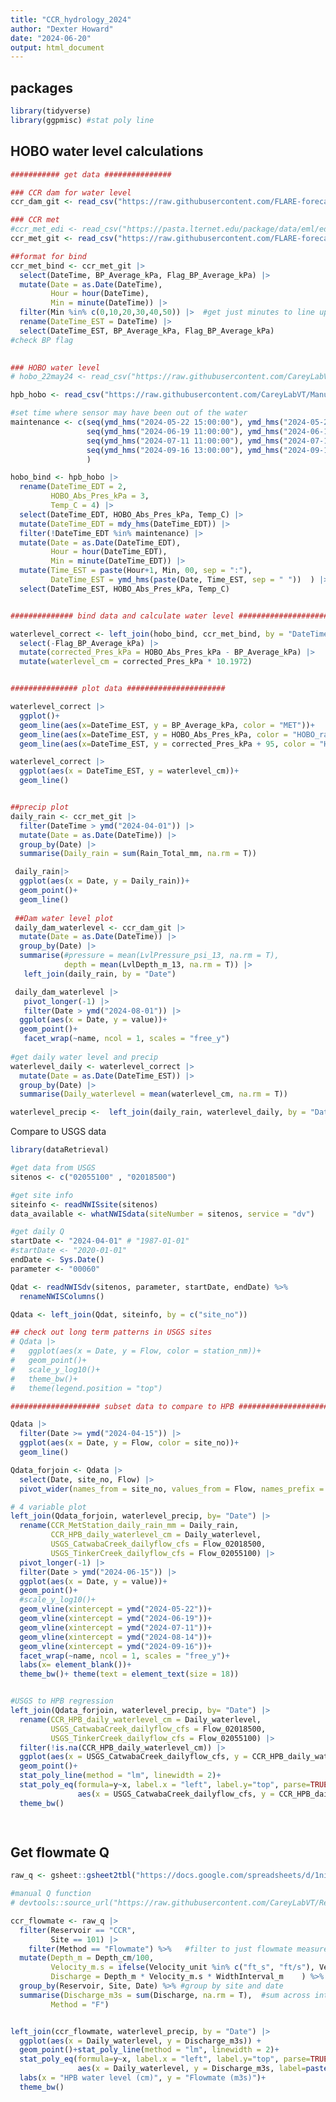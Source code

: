 ```yaml
---
title: "CCR_hydrology_2024"
author: "Dexter Howard"
date: "2024-06-20"
output: html_document
---
```


## packages 
```r
library(tidyverse)
library(ggpmisc) #stat poly line
```


## HOBO water level calculations

```r
########### get data ###############

### CCR dam for water level
ccr_dam_git <- read_csv("https://raw.githubusercontent.com/FLARE-forecast/CCRE-data/refs/heads/ccre-dam-data-qaqc/ccre-waterquality_L1.csv") 

### CCR met 
#ccr_met_edi <- read_csv("https://pasta.lternet.edu/package/data/eml/edi/1105/2/5c9281623ab7676ca1be85ee1761bf28")
ccr_met_git <- read_csv("https://raw.githubusercontent.com/FLARE-forecast/CCRE-data/ccre-dam-data-qaqc/ccre_met_L1.csv") 

##format for bind 
ccr_met_bind <- ccr_met_git |> 
  select(DateTime, BP_Average_kPa, Flag_BP_Average_kPa) |> 
  mutate(Date = as.Date(DateTime),
         Hour = hour(DateTime),
         Min = minute(DateTime)) |> 
  filter(Min %in% c(0,10,20,30,40,50)) |>  #get just minutes to line up w/ HOBO
  rename(DateTime_EST = DateTime) |> 
  select(DateTime_EST, BP_Average_kPa, Flag_BP_Average_kPa) 
#check BP flag
  

### HOBO water level
# hobo_22may24 <- read_csv("https://raw.githubusercontent.com/CareyLabVT/ManualDownloadsSCCData/master/CCR_manual_downloads/CCR_Hobos/HPB_waterlevel/hobo_hpb_22may24.csv", skip = 1)

hpb_hobo <- read_csv("https://raw.githubusercontent.com/CareyLabVT/ManualDownloadsSCCData/master/CCR_manual_downloads/CCR_Hobos/HPB_waterlevel/hobo_hpb_16sep24.csv", skip = 1)

#set time where sensor may have been out of the water
maintenance <- c(seq(ymd_hms("2024-05-22 15:00:00"), ymd_hms("2024-05-22 16:00:00"), by = "10 min"),
                 seq(ymd_hms("2024-06-19 11:00:00"), ymd_hms("2024-06-19 12:20:00"), by = "10 min"),
                 seq(ymd_hms("2024-07-11 11:00:00"), ymd_hms("2024-07-11 12:00:00"), by = "10 min"),
                 seq(ymd_hms("2024-09-16 13:00:00"), ymd_hms("2024-09-16 14:00:00"), by = "10 min")
                 )

hobo_bind <- hpb_hobo |> 
  rename(DateTime_EDT = 2, 
         HOBO_Abs_Pres_kPa = 3,
         Temp_C = 4) |> 
  select(DateTime_EDT, HOBO_Abs_Pres_kPa, Temp_C) |> 
  mutate(DateTime_EDT = mdy_hms(DateTime_EDT)) |> 
  filter(!DateTime_EDT %in% maintenance) |> 
  mutate(Date = as.Date(DateTime_EDT),
         Hour = hour(DateTime_EDT),
         Min = minute(DateTime_EDT)) |> 
  mutate(Time_EST = paste(Hour+1, Min, 00, sep = ":"),
         DateTime_EST = ymd_hms(paste(Date, Time_EST, sep = " "))  ) |> 
  select(DateTime_EST, HOBO_Abs_Pres_kPa, Temp_C) 


############## bind data and calculate water level #######################

waterlevel_correct <- left_join(hobo_bind, ccr_met_bind, by = "DateTime_EST") |> 
  select(-Flag_BP_Average_kPa) |> 
  mutate(corrected_Pres_kPa = HOBO_Abs_Pres_kPa - BP_Average_kPa) |> 
  mutate(waterlevel_cm = corrected_Pres_kPa * 10.1972)


############### plot data ######################

waterlevel_correct |> 
  ggplot()+
  geom_line(aes(x=DateTime_EST, y = BP_Average_kPa, color = "MET"))+  
  geom_line(aes(x=DateTime_EST, y = HOBO_Abs_Pres_kPa, color = "HOBO_raw"))+
  geom_line(aes(x=DateTime_EST, y = corrected_Pres_kPa + 95, color = "HOBO_correct + 95"))

waterlevel_correct |> 
  ggplot(aes(x = DateTime_EST, y = waterlevel_cm))+
  geom_line()


##precip plot 
daily_rain <- ccr_met_git |> 
  filter(DateTime > ymd("2024-04-01")) |> 
  mutate(Date = as.Date(DateTime)) |> 
  group_by(Date) |> 
  summarise(Daily_rain = sum(Rain_Total_mm, na.rm = T))

 daily_rain|> 
  ggplot(aes(x = Date, y = Daily_rain))+
  geom_point()+
  geom_line()
 
 ##Dam water level plot
 daily_dam_waterlevel <- ccr_dam_git |> 
  mutate(Date = as.Date(DateTime)) |> 
  group_by(Date) |> 
  summarise(#pressure = mean(LvlPressure_psi_13, na.rm = T),
            depth = mean(LvlDepth_m_13, na.rm = T)) |> 
   left_join(daily_rain, by = "Date")

 daily_dam_waterlevel |> 
   pivot_longer(-1) |> 
   filter(Date > ymd("2024-08-01")) |> 
  ggplot(aes(x = Date, y = value))+
  geom_point()+
   facet_wrap(~name, ncol = 1, scales = "free_y")
  
#get daily water level and precip
waterlevel_daily <- waterlevel_correct |> 
  mutate(Date = as.Date(DateTime_EST)) |> 
  group_by(Date) |> 
  summarise(Daily_waterlevel = mean(waterlevel_cm, na.rm = T))

waterlevel_precip <-  left_join(daily_rain, waterlevel_daily, by = "Date")


```

Compare to USGS data 

```r
library(dataRetrieval)

#get data from USGS
sitenos <- c("02055100" , "02018500")

#get site info
siteinfo <- readNWISsite(sitenos)
data_available <- whatNWISdata(siteNumber = sitenos, service = "dv")

#get daily Q
startDate <- "2024-04-01" # "1987-01-01"
#startDate <- "2020-01-01"
endDate <- Sys.Date()
parameter <- "00060"

Qdat <- readNWISdv(sitenos, parameter, startDate, endDate) %>% 
  renameNWISColumns()

Qdata <- left_join(Qdat, siteinfo, by = c("site_no"))

## check out long term patterns in USGS sites
# Qdata |> 
#   ggplot(aes(x = Date, y = Flow, color = station_nm))+
#   geom_point()+
#   scale_y_log10()+
#   theme_bw()+
#   theme(legend.position = "top")

#################### subset data to compare to HPB #####################################3

Qdata |> 
  filter(Date >= ymd("2024-04-15")) |> 
  ggplot(aes(x = Date, y = Flow, color = site_no))+
  geom_line()

Qdata_forjoin <- Qdata |> 
  select(Date, site_no, Flow) |> 
  pivot_wider(names_from = site_no, values_from = Flow, names_prefix = "Flow_")

# 4 variable plot
left_join(Qdata_forjoin, waterlevel_precip, by= "Date") |> 
  rename(CCR_MetStation_daily_rain_mm = Daily_rain,
         CCR_HPB_daily_waterlevel_cm = Daily_waterlevel,
         USGS_CatwabaCreek_dailyflow_cfs = Flow_02018500,
         USGS_TinkerCreek_dailyflow_cfs = Flow_02055100) |> 
  pivot_longer(-1) |> 
  filter(Date > ymd("2024-06-15")) |> 
  ggplot(aes(x = Date, y = value))+
  geom_point()+
  #scale_y_log10()+
  geom_vline(xintercept = ymd("2024-05-22"))+
  geom_vline(xintercept = ymd("2024-06-19"))+
  geom_vline(xintercept = ymd("2024-07-11"))+
  geom_vline(xintercept = ymd("2024-08-14"))+
  geom_vline(xintercept = ymd("2024-09-16"))+
  facet_wrap(~name, ncol = 1, scales = "free_y")+
  labs(x= element_blank())+
  theme_bw()+ theme(text = element_text(size = 18))


#USGS to HPB regression
left_join(Qdata_forjoin, waterlevel_precip, by= "Date") |> 
  rename(CCR_HPB_daily_waterlevel_cm = Daily_waterlevel,
         USGS_CatwabaCreek_dailyflow_cfs = Flow_02018500,
         USGS_TinkerCreek_dailyflow_cfs = Flow_02055100) |> 
  filter(!is.na(CCR_HPB_daily_waterlevel_cm)) |> 
  ggplot(aes(x = USGS_CatwabaCreek_dailyflow_cfs, y = CCR_HPB_daily_waterlevel_cm))+
  geom_point()+
  stat_poly_line(method = "lm", linewidth = 2)+
  stat_poly_eq(formula=y~x, label.x = "left", label.y="top", parse=TRUE, inherit.aes = F,
               aes(x = USGS_CatwabaCreek_dailyflow_cfs, y = CCR_HPB_daily_waterlevel_cm, label=paste(..adj.rr.label..,..p.value.label..,sep="~~~"),size=3))+
  theme_bw()
  



```


## Get flowmate Q

```r
raw_q <- gsheet::gsheet2tbl("https://docs.google.com/spreadsheets/d/1niKKxyHLZfqnJEZ93nu49yCn0Wv_duW33bYS81PHY6o/edit#gid=0")

#manual Q function
# devtools::source_url("https://raw.githubusercontent.com/CareyLabVT/Reservoirs/master/Scripts/L1_generation_scripts/ManualDischarge_qaqc.R")

ccr_flowmate <- raw_q |> 
  filter(Reservoir == "CCR", 
         Site == 101) |> 
    filter(Method == "Flowmate") %>%   #filter to just flowmate measurements 
  mutate(Depth_m = Depth_cm/100,    
         Velocity_m.s = ifelse(Velocity_unit %in% c("ft_s", "ft/s"), Velocity*0.3048, Velocity), 
         Discharge = Depth_m * Velocity_m.s * WidthInterval_m    ) %>% 
  group_by(Reservoir, Site, Date) %>% #group by site and date
  summarise(Discharge_m3s = sum(Discharge, na.rm = T),  #sum across intervals to get final discharge
         Method = "F") 


left_join(ccr_flowmate, waterlevel_precip, by = "Date") |> 
  ggplot(aes(x = Daily_waterlevel, y = Discharge_m3s)) +
  geom_point()+stat_poly_line(method = "lm", linewidth = 2)+
  stat_poly_eq(formula=y~x, label.x = "left", label.y="top", parse=TRUE, inherit.aes = F,
               aes(x = Daily_waterlevel, y = Discharge_m3s, label=paste(..adj.rr.label..,..p.value.label..,sep="~~~"),size=3))+
  labs(x = "HPB water level (cm)", y = "Flowmate (m3s)")+
  theme_bw()
  
  
```





